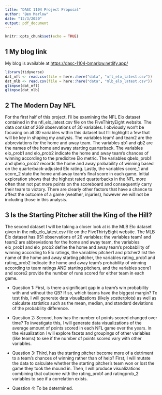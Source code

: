 ```yaml
---
title: "DASC 1104 Project Proposal"
author: "Ben Marlow"
date: "12/3/2020"
output: pdf_document
---
```


```r
knitr::opts_chunk$set(echo = TRUE)
```

## 1    My blog link

My blog is available at [https://dasc-1104-bmarlow.netlify.app/](https://dasc-1104-bmarlow.netlify.app/)

```r
library(tidyverse)
dat_nfl <- read.csv(file = here::here("data", "nfl_elo_latest.csv"))
dat_mlb <- read.csv(file = here::here("data", "mlb_elo_latest.csv"))
glimpse(dat_nfl)
glimpse(dat_mlb)
```

## 2    The Modern Day NFL

For the first half of this project, I'll be examining the NFL Elo dataset contained in the nfl_elo_latest.csv file on the FiveThirtyEight website. The data consist of 269 observations of 30 variables. I obviously won't be focusing on all 30 variables within this dataset but I'll highlight a few that will be key in shaping my analysis. The variables team1 and team2 are the abbreviations for the home and away team. The variables qb1 and qb2 are the names of the home and away starting quarterback. The variables elo_prob1 and elo_prob2 indicate the home and away team's chances of winning according to the predicitve Elo metric. The variables qbelo_prob1 and qbelo_prob2 records the home and away probability of winning based on the quarterback-adjusted Elo rating. Lastly, the variables score_1 and score_2 state the home and away team's final score in each game. Initial exploration shows that the highest rated quarterbacks in the NFL more often than not put more points on the scoreboard and consequently carry their team to victory. There are clearly other factors that have a chance to affect the outcome of a game (weather, injuries), however we will not be including those in this analysis.

## 3    Is the Starting Pitcher still the King of the Hill?

The second dataset I will be taking a closer look at is the MLB Elo dataset given in the mlb_elo_latest.csv file on the FiveThirtyEight website. The MLB Elo dataset has 951 observations of 26 variables: the variables team1 and team2 are abbreviations for the home and away team, the variables elo_prob1 and elo_prob2 define the home and away team's probability of winning according to Elo ratings, the variables pitcher1 and pitcher2 list the name of the home and away starting pitcher, the variables rating_prob1 and rating_prob2 indicate the home and away team's probability of winning according to team ratings AND starting pitchers, and the variables score1 and score2 provide the number of runs scored for either team in each game.

* Question 1: First, is there a significant gap in a team's win probability with and without the QB? If so, which teams have the biggest margin? To test this, I will generate data visualizations (likely scatterplots) as well as calculate statistics such as the mean, median, and standard deviations of the probability difference. 

* Question 2: Second, how has the number of points scored changed over time? To investigate this, I will generate data visualizations of the average amount of points scored in each NFL game over the years. In the visualization I will explore facets and groupings of other variables (like teams) to see if the number of points scored vary with other variables.

* Question 3: Third, has the starting pitcher become more of a detriment to a team's chances of winning rather than of help? First, I will mutate the data to calculate whether the starting pitcher's team won or lost the game they took the mound in. Then, I will produce visualizations combining that outcome with the rating_prob1 and ratingprob_2 variables to see if a correlation exists. 

* Question 4: To be determined.

  



